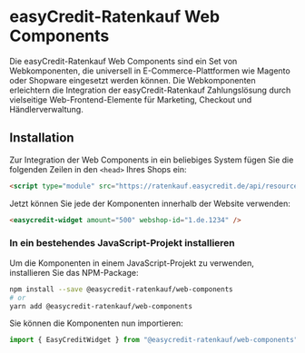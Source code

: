 

<Meta title="Getting Started/Installation" />

<h1>easyCredit-Ratenkauf Web Components</h1>

<p>Die easyCredit-Ratenkauf Web Components sind ein Set von Webkomponenten, die universell in E-Commerce-Plattformen wie Magento oder Shopware eingesetzt werden können. Die Webkomponenten erleichtern die Integration der easyCredit-Ratenkauf Zahlungslösung durch vielseitige Web-Frontend-Elemente für Marketing, Checkout und Händlerverwaltung.</p>

<h2>Installation</h2>

Zur Integration der Web Components in ein beliebiges System fügen Sie die folgenden Zeilen in den `<head>` Ihres Shops ein:

```html
<script type="module" src="https://ratenkauf.easycredit.de/api/resource/webcomponents/v3/easycredit-components/easycredit-components.esm.js"></script>
```
Jetzt können Sie jede der Komponenten innerhalb der Website verwenden:

```html
<easycredit-widget amount="500" webshop-id="1.de.1234" />
```

<h3>In ein bestehendes JavaScript-Projekt installieren</h3>

<p>Um die Komponenten in einem JavaScript-Projekt zu verwenden, installieren Sie das NPM-Package:</p>

```bash
npm install --save @easycredit-ratenkauf/web-components
# or
yarn add @easycredit-ratenkauf/web-components
```

Sie können die Komponenten nun importieren:

```js
import { EasyCreditWidget } from "@easycredit-ratenkauf/web-components";
```
